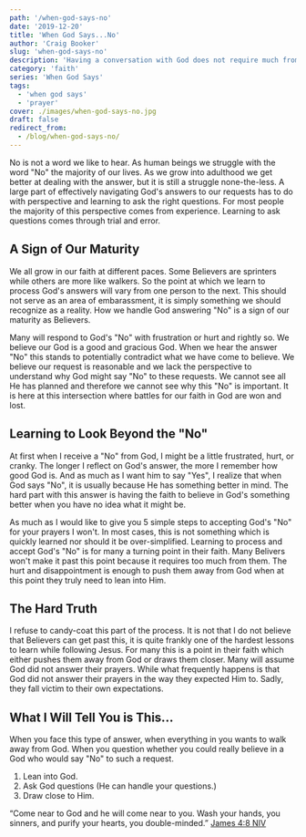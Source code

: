 ```yaml
---
path: '/when-god-says-no'
date: '2019-12-20'
title: 'When God Says...No'
author: 'Craig Booker'
slug: 'when-god-says-no'
description: 'Having a conversation with God does not require much from us. Knowing what to do with God’s answers is another thing. Once you get past the actual act of prayer, knowing what to do with God’s answers is what is truly hard. A large part of understanding prayer has less to do with the actual act and more of understanding how God works.'
category: 'faith'
series: 'When God Says'
tags:
  - 'when god says'
  - 'prayer'
cover: ./images/when-god-says-no.jpg
draft: false
redirect_from:
  - /blog/when-god-says-no/
---
```


No is not a word we like to hear. As human beings we struggle with the word "No" the majority of our lives. As we grow into adulthood we get better at dealing with the answer, but it is still a struggle none-the-less. A large part of effectively navigating God's answers to our requests has to do with perspective and learning to ask the right questions. For most people the majority of this perspective comes from experience. Learning to ask questions comes through trial and error.

## A Sign of Our Maturity

We all grow in our faith at different paces. Some Believers are sprinters while others are more like walkers. So the point at which we learn to process God's answers will vary from one person to the next. This should not serve as an area of embarassment, it is simply something we should recognize as a reality. How we handle God answering "No" is a sign of our maturity as Believers.

Many will respond to God's "No" with frustration or hurt and rightly so. We believe our God is a good and gracious God. When we hear the answer "No" this stands to potentially contradict what we have come to believe. We believe our request is reasonable and we lack the perspective to understand why God might say "No" to these requests. We cannot see all He has planned and therefore we cannot see why this "No" is important. It is here at this intersection where battles for our faith in God are won and lost.

## Learning to Look Beyond the "No"

At first when I receive a "No" from God, I might be a little frustrated, hurt, or cranky. The longer I reflect on God's answer, the more I remember how good God is. And as much as I want him to say "Yes", I realize that when God says "No", it is usually because He has something better in mind. The hard part with this answer is having the faith to believe in God's something better when you have no idea what it might be.

As much as I would like to give you 5 simple steps to accepting God's "No" for your prayers I won't. In most cases, this is not something which is quickly learned nor should it be over-simplified. Learning to process and accept God's "No" is for many a turning point in their faith. Many Belivers won't make it past this point because it requires too much from them. The hurt and disappointment is enough to push them away from God when at this point they truly need to lean into Him.

## The Hard Truth

I refuse to candy-coat this part of the process. It is not that I do not believe that Believers can get past this, it is quite frankly one of the hardest lessons to learn while following Jesus. For many this is a point in their faith which either pushes them away from God or draws them closer. Many will assume God did not answer their prayers. While what frequently happens is that God did not answer their prayers in the way they expected Him to. Sadly, they fall victim to their own expectations.

## What I Will Tell You is This...

When you face this type of answer, when everything in you wants to walk away from God. When you question whether you could really believe in a God who would say "No" to such a request.

1. Lean into God.
2. Ask God questions (He can handle your questions.)
3. Draw close to Him.

“Come near to God and he will come near to you. Wash your hands, you sinners, and purify your hearts, you double-minded.”
‭‭[James‬ ‭4:8‬ ‭NIV‬‬](https://www.bible.com/111/jas.4.8.niv)
